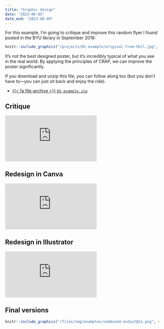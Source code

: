 ```yaml
---
title: "Graphic design"
date: "2023-06-05"
date_end: "2023-06-09"
---
```


For this example, I'm going to critique and improve this random flyer I found posted in the BYU library in September 2018:

```r
knitr::include_graphics("/projects/02-example/original-from-hbll.jpg", error = FALSE)
```

It's not the best designed poster, but it's incredibly typical of what you see in the real world. By applying the principles of CRAP, we can improve the poster significantly.

If you download and unzip this file, you can follow along too (but you don't have to—you can just sit back and enjoy the ride).

- [{{< fa file-archive >}} `02-example.zip`](/projects/02-example.zip)

## Critique

<div class="ratio ratio-16x9">
<iframe src="https://www.youtube.com/embed/K0sd-j6eMiI" allow="accelerometer; autoplay; encrypted-media; gyroscope; picture-in-picture" allowfullscreen="" frameborder="0"></iframe>
</div>

## Redesign in Canva

<div class="ratio ratio-16x9">
<iframe src="https://www.youtube.com/embed/G1857weuvIc" allow="accelerometer; autoplay; encrypted-media; gyroscope; picture-in-picture" allowfullscreen="" frameborder="0"></iframe>
</div>

## Redesign in Illustrator

<div class="ratio ratio-16x9">
<iframe src="https://www.youtube.com/embed/5Z8FQtDVlYQ" allow="accelerometer; autoplay; encrypted-media; gyroscope; picture-in-picture" allowfullscreen="" frameborder="0"></iframe>
</div>

## Final versions

```r
knitr::include_graphics("/files/img/examples/combined-output@2x.png", error = FALSE)
```
